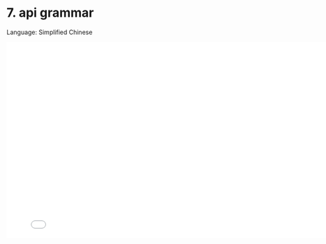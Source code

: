 # 7. api grammar

Language: Simplified Chinese

<iframe src="//player.bilibili.com/player.html?bvid=BV1RW4y1m7Un&page=1"
    width="800"
    height="450"
    frameborder="0"
    allowfullscreen
    scrolling="no"
    border="0"
    framespacing="0"
    allowfullscreen="true">
</iframe>

